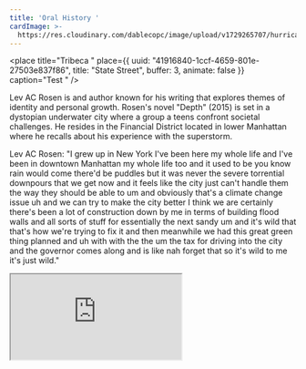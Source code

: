 ```yaml
---
title: 'Oral History '
cardImage: >-
  https://res.cloudinary.com/dablecopc/image/upload/v1729265707/hurricane-sandy/posts/Depth-2015-by-Lev-AC-Rosen-9781783298631_oar91x.webp
---
```


<place
  title="Tribeca "
  place={{
    uuid: "41916840-1ccf-4659-801e-27503e837f86",
    title: "State Street",
    buffer: 3,
    animate: false
  }}
  caption="Test "
/>

Lev AC Rosen is and author known for his writing that explores themes of identity and personal growth. Rosen's novel "Depth" (2015) is set in a dystopian underwater city where a group a teens confront societal challenges. He resides in the Financial District located in lower Manhattan  where he recalls about his experience with the superstorm.

Lev AC Rosen: "I grew up in New York I've been here my whole life and I've been in downtown Manhattan my whole life too and it used to be you know rain would come there'd be puddles but it was never the severe torrential downpours that we get now and it feels like the city just can't handle them the way they should be able to um and obviously that's a climate change issue uh and we can try to make the city better I think we are certainly there's been a lot of construction down by me in terms of building flood walls and all sorts of stuff for essentially the next sandy um and it's wild that that's how we're trying to fix it and then meanwhile we had this great green thing planned and uh with with the the um the tax for driving into the city and the governor comes along and is like nah forget that so it's wild to me it's just wild."

<iframe src="https://w.soundcloud.com/player/?url=https%3A//api.soundcloud.com/tracks/1913286947&color=%23ff5500&auto_play=false&hide_related=false&show_comments=true&show_user=true&show_reposts=false&show_teaser=true" />
